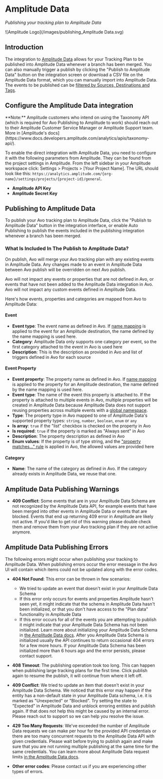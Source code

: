 
# Amplitude Data

*Publishing your tracking plan to Amplitude Data*

![Amplitude Logo](/images/publishing_Amplitude Data.svg)

## Introduction


The integration to [Amplitude Data](https://help.amplitude.com/hc/en-us/categories/17292443498779-Amplitude-Data) allows for your Tracking Plan to be published into Amplitude Data whenever a branch has been merged. You can also manually trigger a publish by clicking the "Publish to Amplitude Data" button on the integration screen or download a CSV file on the Amplitude Data format, which you can manually import into Amplitude Data. The events to be published can be [filtered by Sources, Destinations and Tags](/publishing/publishing/overview#filtering-events-for-publishing).

## Configure the Amplitude Data integration

<Callout>
**Note:** Amplitude customers who intend on using the Taxonomy API (which is required for Avo Publishing to Amplitude to work) should reach out to their Amplitude Customer Service Manager or Amplitude Support team. More in [Amplitude's docs](https://www.docs.developers.amplitude.com/analytics/apis/taxonomy-api/).
</Callout>

To enable the direct integration with Amplitude Data, you need to configure it with the following parameters from Amplitude. They can be found from the project settings in Amplitude. From the left sidebar in your Amplitude workspace click: Settings > Projects > [Your Project Name]. The URL should look like this: `https://analytics.amplitude.com/{org-name}/settings/projects/{project-id}/general`.

- **Amplitude API Key**
- **Amplitude Secret Key**

## Publishing to Amplitude Data

To publish your Avo tracking plan to Amplitude Data, click the "Publish to Amplitude Data" button in the integration interface, or enable Auto Publishing to publish the events included in the publishing integration whenever a branch has been merged.

### What Is Included In The Publish to Amplitude Data?

On publish, Avo will merge your Avo tracking plan with any existing events in Amplitude Data. Any changes made to an event in Amplitude Data between Avo publish will be overridden on next Avo publish.

Avo will not impact any events or properties that are not defined in Avo, or events that have not been added to the Amplitude Data integration in Avo. Avo will not impact any custom events defined in Amplitude Data.

Here's how events, properties and categories are mapped from Avo to Amplitude Data:

#### Event

- **Event type**: The event name as defined in Avo. If [name mapping](/data-design/name-mapping) is applied to the event for an Amplitude destination, the name defined by the name mapping is used here.
- **Category**: Amplitude Data only supports one category per event, so the first category attached to the event in Avo is used here
- **Description**: This is the description as provided in Avo and list of triggers defined in Avo for each source

#### Event Property

- **Event property**: The property name as defined in Avo. If [name mapping](/data-design/name-mapping) is applied to the property for an Amplitude destination, the name defined by the name mapping is used here.
- **Event type**: The name of the event this property is attached to. If the property is attached to multiple events in Avo, multiple properties will be created in Amplitude Data because Amplitude Data does not support reusing properties across multiple events with a [global namespace](/data-design/global-namespace).
- **Type**: The property type in Avo mapped to one of Amplitude Data's supported property types: `string`, `number`, `boolean`, `enum` or `any`
- **Is array**: `true` if the "list" checkbox is checked on the property in Avo
- **Is required**: `true` if the property is marked as "Always sent" in Avo
- **Description**: The property description as defined in Avo
- **Enum values**: If the property is of type string, and the ["property matches..." rule](/data-design/avo-tracking-plan/properties#enumeration-of-allowed-string-values) is applied in Avo, the allowed values are provided here

#### Category

- **Name**: The name of the category as defined in Avo. If the category already exists in Amplitude Data, we reuse that one.

## Amplitude Data Publishing Warnings

- **409 Conflict**: Some events that are in your Amplitude Data Schema are not recognized by the Amplitude Data API, for example events that have been merged into other events in Amplitude Data or events that are blocked.
  Events that end up returning 409 error in Amplitude are likely not active. If you'd like to get rid of this warning please double check them and remove them from your Avo tracking plan if they are not active anymore.

## Amplitude Data Publishing Errors

The following errors might occur when publishing your tracking to Amplitude Data. When publishing errors occur the error message in the Avo UI will contain which items could not be updated along with the error codes.

- **404 Not Found**: This error can be thrown in few scenarios:

  - We tried to update an event that doesn't exist in your Amplitude Data Schema
  - If this error only occurs for events and properties Amplitude hasn't seen yet, it might indicate that the schema in Amplitude Data hasn't been initialized, or that you don't have access to the "Plan data" functionality in Amplitude Data
  - If this error occurs for all of the events you are attempting to publish it might indicate that your Amplitude Data Schema has not been initialized. Learn more about initializing your Amplitude Data Schema in [the Amplitude Data docs](https://help.amplitude.com/hc/en-us/articles/5078848559259).
    After you Amplitude Data Schema is initialized usually the API continues to return occasional 404 errors for a few more hours. If your Amplitude Data Schema has been initialized more than 6 hours ago and the error persists, please contact support.

- **408 Timeout**: The publishing operation took too long. This can happen when publishing large tracking plans for the first time. Click publish again to resume the publish, it will continue from where it left off.

- **409 Conflict**: We tried to update an item that doesn't exist in your Amplitude Data Schema.
  We noticed that this error may happen if the entity has a non-default state in your Amplitude Data schema, i.e. it is marked as "Unexpected" or "Blocked". Try setting the state to "Expected" in Amplitude Data and unblock erroring entities and publish again.
  If that does not help this might be caused by an internal error. Please reach out to support so we can help you resolve the issue.

- **429 Too Many Requests**: We've exceeded the number of Amplitude Data requests we can make per hour for the provided API credentials or there are too many concurrent requests to the Amplitude Data API with given credentials.
  Please wait before trying to publish again and make sure that you are not running multiple publishing at the same time for the same credentials. You can learn more about Amplitude Data request limits [in the Amplitude Data docs](https://help.amplitude.com/hc/en-us/articles/360016606991-Taxonomy-API#h_53f1b7d4-ee8d-4a81-945b-e5a2909ddfad).

- **Other error codes**: Please contact us if you are experiencing other types of errors.